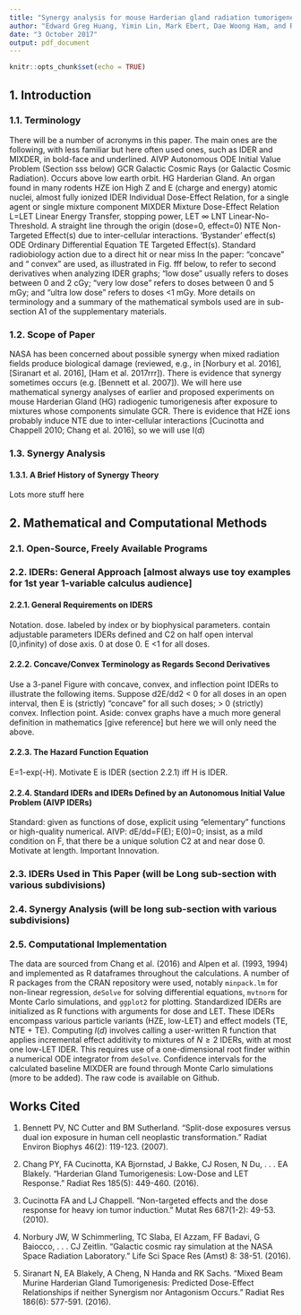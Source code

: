 ```yaml
---
title: "Synergy analysis for mouse Harderian gland radiation tumorigenesis induced by mixed beams whose individual components are simulated galactic cosmic rays"
author: "Edward Greg Huang, Yimin Lin, Mark Ebert, Dae Woong Ham, and Rainer K. Sachs"
date: "3 October 2017"
output: pdf_document
---
```


```r
knitr::opts_chunk$set(echo = TRUE)
```

## 1. Introduction

### 1.1. Terminology

There will be a number of acronyms in this paper. The main ones are the following, with less familiar but here often used ones, such as IDER and MIXDER, in bold-face and underlined.
AIVP		Autonomous ODE Initial Value Problem (Section sss below)
GCR		Galactic Cosmic Rays (or Galactic Cosmic Radiation).  Occurs above low earth orbit.
HG			Harderian Gland. An organ found in many rodents
HZE ion		High Z and E (charge and energy) atomic nuclei, almost fully ionized
IDER		Individual Dose-Effect Relation, for a single agent or single mixture component
MIXDER		Mixture Dose-Effect Relation
L=LET		Linear Energy Transfer, stopping power, LET $\infty$
LNT		Linear-No-Threshold.  A straight line through the origin (dose=0, effect=0)
NTE		Non-Targeted Effect(s) due to inter-cellular interactions. ‘Bystander’ effect(s)
ODE		Ordinary Differential Equation
TE			Targeted Effect(s). Standard radiobiology action due to a direct hit or near miss
In the paper: “concave” and “ convex” are used, as illustrated in Fig. fff below, to refer to second derivatives when analyzing IDER graphs; “low dose” usually refers to doses between 0 and 2 cGy;  “very low dose” refers to doses between 0 and 5 mGy; and “ultra low dose” refers to doses <1 mGy. More details on terminology and a summary of the mathematical symbols used are in sub-section A1 of the supplementary materials.

### 1.2. Scope of Paper 
NASA has been concerned about possible synergy when mixed radiation fields produce biological damage (reviewed, e.g., in [Norbury et al. 2016],[Siranart et al. 2016], [Ham et al. 2017rrr]). There is evidence that synergy sometimes occurs (e.g. [Bennett et al. 2007]). We will here use mathematical synergy analyses of earlier and proposed experiments on mouse Harderian Gland (HG) radiogenic tumorigenesis after exposure to mixtures whose components simulate GCR.
    There is evidence that HZE ions probably induce NTE due to inter-cellular interactions [Cucinotta and Chappell 2010; Chang et al. 2016], so we will use I(d)

### 1.3. Synergy Analysis

#### 1.3.1. A Brief History of Synergy Theory
Lots more stuff here

## 2. Mathematical and Computational Methods

### 2.1. Open-Source, Freely Available Programs
### 2.2. IDERs: General Approach [almost always use toy examples for 1st year 1-variable calculus audience]
#### 2.2.1. General Requirements on IDERS
Notation. dose. labeled by index or by biophysical parameters. contain adjustable parameters
IDERs defined and C2 on half open interval [0,infinity) of dose axis. 0 at dose 0. E <1 for all doses.

#### 2.2.2. Concave/Convex Terminology as Regards Second Derivatives
Use a 3-panel Figure with concave, convex, and inflection point IDERs to illustrate the following items. Suppose d2E/dd2 < 0 for all doses in an open interval, then E is (strictly) “concave” for all such doses; > 0 (strictly) convex. Inflection point. Aside: convex graphs have a much more general definition in mathematics [give reference] but here we will only need the above.

#### 2.2.3. The Hazard Function Equation
E=1-exp(-H). Motivate
E is IDER (section 2.2.1) iff H is IDER.

#### 2.2.4. Standard IDERs and IDERs Defined by an Autonomous Initial Value Problem (AIVP IDERs)
Standard: given as functions of dose, explicit using “elementary” functions or high-quality numerical. 
AIVP: dE/dd=F(E); E(0)=0; insist, as a mild condition on F, that there be a unique solution C2 at and near dose 0. Motivate at length. Important Innovation.

### 2.3. IDERs Used in This Paper (will be Long sub-section with various subdivisions)

### 2.4. Synergy Analysis (will be long sub-section with various subdivisions)

### 2.5. Computational Implementation  

The data are sourced from Chang et al. (2016) and Alpen et al. (1993, 1994) and implemented as R dataframes throughout the calculations. A number of R packages from the CRAN repository were used, notably `minpack.lm` for non-linear regression, `deSolve` for solving differential equations, `mvtnorm` for Monte Carlo simulations, and `ggplot2` for plotting. Standardized IDERs are initialized as R functions with arguments for dose and LET. These IDERs encompass various particle variants (HZE, low-LET) and effect models (TE, NTE + TE). Computing $I(d)$ involves calling a user-written R function that applies incremental effect additivity to mixtures of $N \geq 2$ IDERs, with at most one low-LET IDER. This requires use of a one-dimensional root finder within a numerical ODE integrator from `deSolve`. Confidence intervals for the calculated baseline MIXDER are found through Monte Carlo simulations (more to be added). The raw code is available on Github.


## Works Cited
1.	Bennett PV, NC Cutter and BM Sutherland. "Split-dose exposures versus dual ion exposure in human cell neoplastic transformation." Radiat Environ Biophys 46(2): 119-123. (2007).  

2.	Chang PY, FA Cucinotta, KA Bjornstad, J Bakke, CJ Rosen, N Du, . . . EA Blakely. "Harderian Gland Tumorigenesis: Low-Dose and LET Response." Radiat Res 185(5): 449-460. (2016).  

3.	Cucinotta FA and LJ Chappell. "Non-targeted effects and the dose response for heavy ion tumor induction." Mutat Res 687(1-2): 49-53. (2010).  

4.	Norbury JW, W Schimmerling, TC Slaba, EI Azzam, FF Badavi, G Baiocco, . . . CJ Zeitlin. "Galactic cosmic ray simulation at the NASA Space Radiation Laboratory." Life Sci Space Res (Amst) 8: 38-51. (2016).  

5.	Siranart N, EA Blakely, A Cheng, N Handa and RK Sachs. "Mixed Beam Murine Harderian Gland Tumorigenesis: Predicted Dose-Effect Relationships if neither Synergism nor Antagonism Occurs." Radiat Res 186(6): 577-591. (2016).  
